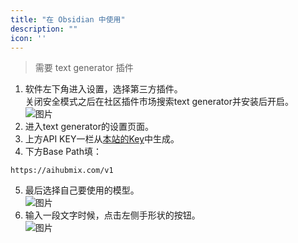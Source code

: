 ```yaml
---
title: "在 Obsidian 中使用"
description: ""
icon: ''
---
```


> 需要 text generator 插件

1. 软件左下角进入设置，选择第三方插件。  
关闭安全模式之后在社区插件市场搜索text generator并安装后开启。  
![图片](/media/cn/obsidian1.png)  
2. 进入text generator的设置页面。  
3. 上方API KEY一栏从[本站的Key](https://aihubmix.com/token)中生成。  
4. 下方Base Path填：
```
https://aihubmix.com/v1
```
5. 最后选择自己要使用的模型。  
![图片](/media/cn/obsidian2.png)  
6. 输入一段文字时候，点击左侧手形状的按钮。  
![图片](/media/cn/obsidian3.png)  
